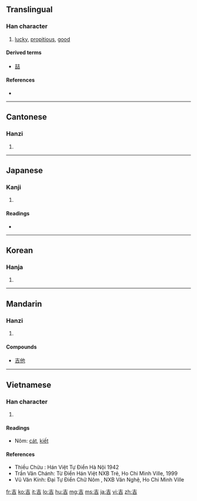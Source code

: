{{also|喆|吿|告}}
==Translingual==

===Han character===
{{Han char|rn=30|rad=口|as=03|sn=6|four=4060<sub>1</sub>|canj=土口 (GR)|ids=⿱[[士]][[口]]}}

# [[lucky]], [[propitious]], [[good]]

====Derived terms====
* [[喆]]

====References====
* {{Han ref|kx=0175.020|dkj=03289|dj=0389.020|hdz=10576.060|uh=5409|ud=21513|bh=A64E|bd=42574}}

----

==Cantonese==

===Hanzi===
{{yue-hanzi|jyut=gat1|y=gat1}}

# {{defn|Cantonese|sort=口03}}

----

==Japanese==

===Kanji===
{{ja-kanji|grade=c|rs=口03}}

# {{defn|Japanese|sort=口03}}

====Readings====
* {{ja-readings|on=[[きち]] (kichi), [[きつ]] (kitsu)
|kun=[[よい]] (yoi)
|nanori=[[よし]] (yoshi)
}}

----

==Korean==

===Hanja===
{{ko-hanja|hangeul=길|rv=gil|mr=kil}}

# {{defn|Korean|sort=口03}}

----

==Mandarin==

===Hanzi===
{{cmn-hanzi|pin=[[jí]] ([[ji2]]), [[tòng]] ([[tong4]])|wg=chi<sup>2</sup>, t'ung<sup>4</sup>}}

# {{defn|Mandarin|sort=口03}}

====Compounds====
* [[吉他]]

----

==Vietnamese==


===Han character===
{{vi-hantu|cát|rs=口03}}

# {{defn|Vietnamese|sort=口03}}
====Readings====
*Nôm: [[cát]], [[kiết]]

====References====
* Thiều Chửu : Hán Việt Tự Điển  Hà Nội 1942
* Trần Văn Chánh: Từ Điển Hán Việt NXB Trẻ, Ho Chi Minh Ville, 1999
* Vũ Văn Kính: Đại Tự Điển Chữ Nôm , NXB Văn Nghệ, Ho Chi Minh Ville

[[fr:吉]]
[[ko:吉]]
[[it:吉]]
[[lo:吉]]
[[hu:吉]]
[[mg:吉]]
[[ms:吉]]
[[ja:吉]]
[[vi:吉]]
[[zh:吉]]
